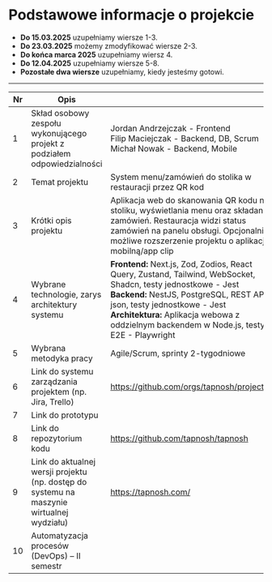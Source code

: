 # Podstawowe informacje o projekcie

- **Do 15.03.2025** uzupełniamy wiersze 1-3.
- **Do 23.03.2025** możemy zmodyfikować wiersze 2-3.
- **Do końca marca 2025** uzupełniamy wiersz 4.
- **Do 12.04.2025** uzupełniamy wiersze 5-8.
- **Pozostałe dwa wiersze** uzupełniamy, kiedy jesteśmy gotowi.

---

| Nr  | Opis  |   |
|----|-----------------------------------------------------------|---|
| 1  | Skład osobowy zespołu wykonującego projekt z podziałem odpowiedzialności | Jordan Andrzejczak - Frontend <br/> Filip Maciejczak - Backend, DB, Scrum <br/> Michał Nowak - Backend, Mobile |
| 2  | Temat projektu | System menu/zamówień do stolika w restauracji przez QR kod |
| 3  | Krótki opis projektu | Aplikacja web do skanowania QR kodu na stoliku, wyświetlania menu oraz składania zamówień. Restauracja widzi status zamówień na panelu obsługi. Opcjonalnie możliwe rozszerzenie projektu o aplikację mobilną/app clip |
| 4  | Wybrane technologie, zarys architektury systemu | **Frontend:** Next.js, Zod, Zodios, React Query, Zustand, Tailwind, WebSocket, Shadcn, testy jednostkowe - Jest <br/> **Backend:** NestJS, PostgreSQL, REST API, json, testy jednostkowe - Jest <br/> **Architektura:** Aplikacja webowa z oddzielnym backendem w Node.js, testy E2E - Playwright <br/> |
| 5  | Wybrana metodyka pracy | Agile/Scrum, sprinty 2-tygodniowe  |
| 6  | Link do systemu zarządzania projektem (np. Jira, Trello) | https://github.com/orgs/tapnosh/projects/1 |
| 7  | Link do prototypu |   |
| 8  | Link do repozytorium kodu | https://github.com/tapnosh/tapnosh |
| 9  | Link do aktualnej wersji projektu (np. dostęp do systemu na maszynie wirtualnej wydziału) | https://tapnosh.com/ |
| 10 | Automatyzacja procesów (DevOps) – II semestr |   | 